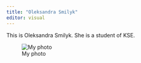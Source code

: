 ```yaml
---
title: "Oleksandra Smilyk"
editor: visual
---
```


This is Oleksandra Smilyk. She is a student of KSE.

![My photo](C:/Users/R/Summer_project/my_website/photo5271796516316625920.jpg)

```r

```
